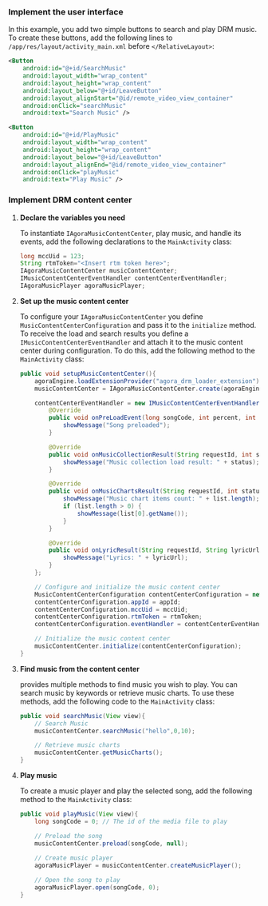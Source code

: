 <PlatformWrapper platform="android">

### Implement the user interface

In this example, you add two simple buttons to search and play DRM music. To create these buttons, add the following lines to `/app/res/layout/activity_main.xml` before `</RelativeLayout>`:

```xml
<Button
    android:id="@+id/SearchMusic"
    android:layout_width="wrap_content"
    android:layout_height="wrap_content"
    android:layout_below="@+id/LeaveButton"
    android:layout_alignStart="@id/remote_video_view_container"
    android:onClick="searchMusic"
    android:text="Search Music" />

<Button
    android:id="@+id/PlayMusic"
    android:layout_width="wrap_content"
    android:layout_height="wrap_content"
    android:layout_below="@+id/LeaveButton"
    android:layout_alignEnd="@id/remote_video_view_container"
    android:onClick="playMusic"
    android:text="Play Music" />
```

### Implement DRM content center

1. **Declare the variables you need**

    To instantiate `IAgoraMusicContentCenter`, play music, and handle its events, add the following declarations to the `MainActivity` class:

    ```java
    long mccUid = 123;
    String rtmToken="<Insert rtm token here>";
    IAgoraMusicContentCenter musicContentCenter;
    IMusicContentCenterEventHandler contentCenterEventHandler;
    IAgoraMusicPlayer agoraMusicPlayer;
    ```

1. **Set up the music content center**

    To configure your `IAgoraMusicContentCenter` you define `MusicContentCenterConfiguration` and pass it to the `initialize` method. To receive the load and search results you define a `IMusicContentCenterEventHandler` and attach it to the music content center during configuration. To do this, add the following method to the `MainActivity` class:

    ```java
    public void setupMusicContentCenter(){
        agoraEngine.loadExtensionProvider("agora_drm_loader_extension");
        musicContentCenter = IAgoraMusicContentCenter.create(agoraEngine);

        contentCenterEventHandler = new IMusicContentCenterEventHandler() {
            @Override
            public void onPreLoadEvent(long songCode, int percent, int status, String msg, String lyricUrl) {
                showMessage("Song preloaded");
            }

            @Override
            public void onMusicCollectionResult(String requestId, int status, int page, int pageSize, int total, Music[] list) {
                showMessage("Music collection load result: " + status);
            }

            @Override
            public void onMusicChartsResult(String requestId, int status, MusicChartInfo[] list) {
                showMessage("Music chart items count: " + list.length);
                if (list.length > 0) {
                    showMessage(list[0].getName());
                }
            }

            @Override
            public void onLyricResult(String requestId, String lyricUrl) {
                showMessage("Lyrics: " + lyricUrl);
            }
        };

        // Configure and initialize the music content center
        MusicContentCenterConfiguration contentCenterConfiguration = new MusicContentCenterConfiguration();
        contentCenterConfiguration.appId = appId;
        contentCenterConfiguration.mccUid = mccUid;
        contentCenterConfiguration.rtmToken = rtmToken;
        contentCenterConfiguration.eventHandler = contentCenterEventHandler;

        // Initialize the music content center
        musicContentCenter.initialize(contentCenterConfiguration);
    }
    ```

1. **Find music from the content center**

    <Vg k="RTEE_DRM" /> provides multiple methods to find music you wish to play. You can search music by keywords or retrieve music charts. To use these methods, add the following code to the `MainActivity` class:

    ```java
    public void searchMusic(View view){
        // Search Music
        musicContentCenter.searchMusic("hello",0,10);

        // Retrieve music charts
        musicContentCenter.getMusicCharts();
    }
    ```

1. **Play music**

    To create a music player and play the selected song, add the following method to the `MainActivity` class:

    ```java
    public void playMusic(View view){
        long songCode = 0; // The id of the media file to play

        // Preload the song
        musicContentCenter.preload(songCode, null);
        
        // Create music player
        agoraMusicPlayer = musicContentCenter.createMusicPlayer();

        // Open the song to play
        agoraMusicPlayer.open(songCode, 0);
    }
    ```

</PlatformWrapper>